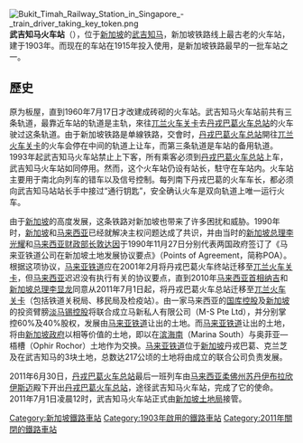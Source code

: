 {{Unreferenced |time=2011-10-31T10:11:20+00:00 }}
{{Infobox station
|style=KTM
 | name=武吉知馬站
 | type=前[[KTM城際鐵路|KTM城際鐵路]]車站<br/>[[新加坡市區重建局|新加坡市區重建局]]受保護建築
 | image=Bukit Timah Railway Station, Singapore (1).jpg
 | image_size=
 | image_caption=營運中的武吉知馬站，第二代車站大樓位於正中央。於2011年7月1日連同[[丹戎巴葛火車總站|丹戎巴葛火車總站]]一同關閉。
 | address= {{SIN}}[[武吉知馬|武吉知馬]]布萊克摩爾通道1號
 | coordinates={{coord|1|20|03|N|103|46|52|E|_region:SG_type:railwaystation}}
 | line=舊[[KTM城際鐵路|KTM城際鐵路]]
 | other=
 | platform=1個[[側式月台|側式月台]]
 | tracks=3
 | parking=無
 | bicycle=
 | baggage_check=
 | passengers=
 | pass_year=
 | pass_percent=
 | pass_system=
 | opened=1903 <br /><small>（原登路線車站）</small><br />2011年9月16日<br /><small>（作為受保護建築物重開）</small>
 | closed=2011年7月1日<br />（作為鐵路車站）
 | rebuilt=1932
 | electrified=
 | ADA=
 | code=
 | owned={{link-en|新加坡土地管理局|Singapore Land Authority}}
 | zone=
 | services=
 | mpassengers=
| other_services      = {{Adjacent stations
|system1=KTM
|line1=North South|left1=兀兰|right1=丹戎巴葛
|line2=Jurong|left2=裕廊|right2=
}}
| other_services_collapsible = 
| other_services_header = 旧有服务
}}
[[File:Bukit_Timah_Railway_Station_in_Singapore_-_train_driver_taking_key_token.png|right]]
'''武吉知马火车站'''（{{lang-en|Bukit Timah railway station}}），位于[[新加坡|新加坡]]的[[武吉知马|武吉知马]]，新加坡铁路线上最古老的火车站，建于1903年。而现在的车站在1915年投入使用，是新加坡铁路最早的一批车站之一。

== 歷史 ==
原为板屋，直到1960年7月17日才改建成砖砌的火车站。武吉知马火车站前共有三条轨道，最靠近车站的轨道是主轨，來往[[兀兰火车关卡|兀兰火车关卡]]去[[丹戎巴葛火车总站|丹戎巴葛火车总站]]的火车驶过这条轨道。由于新加坡铁路是单線铁路，交會时，[[丹戎巴葛火车总站|丹戎巴葛火车总站]]開往[[兀兰火车关卡|兀兰火车关卡]]的火车会停在中间的轨道上让车，而第三条轨道是车站的备用轨道。1993年起武吉知马火车站禁止上下客，所有乘客必须到[[丹戎巴葛火车总站|丹戎巴葛火车总站]]上车，武吉知马火车站如同停用。然而，这个火车站仍设有站长，駐守在车站内。火车站主要用于南北向列车的错车以及信号控制。每列南下丹戎巴葛的火车车长，都必须向武吉知马站站长手中接过“通行钥匙”，安全确认火车是双向轨道上唯一运行火车。

由于[[新加坡|新加坡]]的高度发展，这条铁路对新加坡也带来了许多困扰和威胁。1990年时，[[新加坡|新加坡]]和[[马来西亚|马来西亚]]已经就解决主权问题达成了共识，并由当时的[[新加坡总理|新加坡总理]][[李光耀|李光耀]]和[[马来西亚财政部长|马来西亚财政部长]][[敦达因|敦达因]]于1990年11月27日分别代表两国政府签订了《马来亚铁道公司在新加坡土地发展协议要点》（Points of Agreement，简称POA）。根据这项协议，[[马来亚铁道|马来亚铁道]]应在2001年2月将丹戎巴葛火车终站迁移至[[兀兰火车关卡|兀兰火车关卡]]，但[[马来西亚|马来西亚]]迟迟没有执行有关的协议要点，直到2010年[[马来西亚首相|马来西亚首相]][[纳吉|纳吉]]和[[新加坡总理|新加坡总理]][[李显龙|李显龙]]同意从2011年7月1日起，将丹戎巴葛火车总站迁移至[[兀兰火车关卡|兀兰火车关卡]]（包括铁道关税局、移民局及检疫站）。由一家马来西亚的[[国库控股|国库控股]]及[[新加坡|新加坡]]的投资臂膀[[淡马锡控股|淡马锡控股]]将联合成立马新私人有限公司（M-S Pte Ltd），并分别掌控60%及40%股权，发展由[[马来亚铁道|马来亚铁道]]让出的土地。而[[马来亚铁道|马来亚铁道]]让出的土地，将由[[新加坡政府|新加坡政府]]以相等价值的土地，即以在[[滨海南|滨海南]]（Marina South）与奥菲亚—梧槽（Ophir Rochor）土地作为交换。[[马来亚铁道|马来亚铁道]]位于[[新加坡|新加坡]]丹戎巴葛、克兰芝及在武吉知马的3块土地，总数达217公顷的土地将由成立的联合公司负责发展。

2011年6月30日，[[丹戎巴葛火车总站|丹戎巴葛火车总站]]最后一班列车由[[马来西亚|马来西亚]][[柔佛州|柔佛州]][[苏丹伊布拉欣伊斯迈|苏丹伊布拉欣伊斯迈]]殿下开出[[丹戎巴葛火车总站|丹戎巴葛火车总站]]，途径武吉知马火车站，完成了它的使命。2011年7月1日凌晨12时，武吉知马火车站正式由[[新加坡土地局|新加坡土地局]]接管。

{{马来亚铁路西海岸线}}
[[Category:新加坡鐵路車站|Category:新加坡鐵路車站]]
[[Category:1903年啟用的鐵路車站|Category:1903年啟用的鐵路車站]]
[[Category:2011年關閉的鐵路車站|Category:2011年關閉的鐵路車站]]